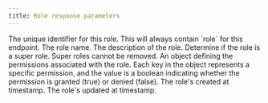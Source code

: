 ```yaml
---
title: Role response parameters
---
```


<Parameter name="id" type="string">
The unique identifier for this role.
</Parameter>

<Parameter name="object" type="string">
This will always contain `role` for this endpoint.
</Parameter>

<Parameter name="name" type="string">
The role name.
</Parameter>

<Parameter name="description" type="string | null">
The description of the role.
</Parameter>

<Parameter name="is_super" type="boolean">
Determine if the role is a super role. Super roles cannot be removed.
</Parameter>

<Parameter name="permissions" type="object">
An object defining the permissions associated with the role. Each key in the object represents a specific permission, and the value is a boolean indicating whether the permission is granted (true) or denied (false).
</Parameter>

<Parameter name="created_at" type="timestamp">
The role's created at timestamp.
</Parameter>

<Parameter name="updated_at" type="timestamp">
The role's updated at timestamp.
</Parameter>
